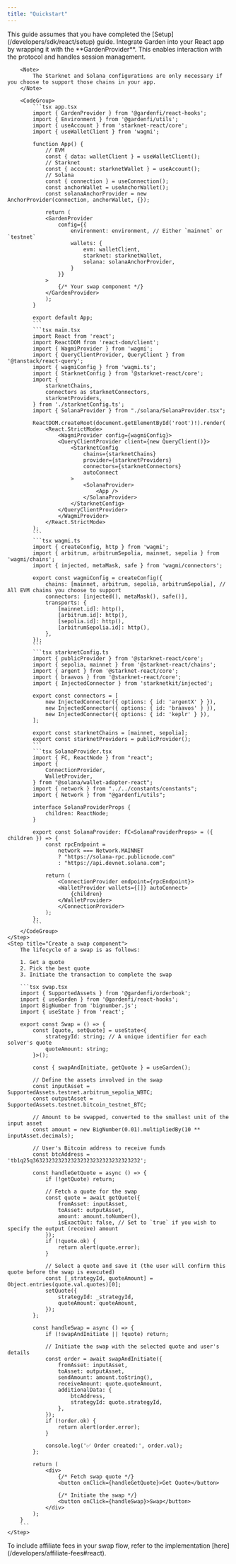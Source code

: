 ```yaml
---
title: "Quickstart"
---
```


<Steps>
    <Step title="Prerequistes">
        This guide assumes that you have completed the [Setup](/developers/sdk/react/setup) guide.
    </Step>
    <Step title="Setup your React app">
        Integrate Garden into your React app by wrapping it with the **GardenProvider**. This enables interaction with the protocol and handles session management.

        <Note>
            The Starknet and Solana configurations are only necessary if you choose to support those chains in your app.
        </Note>

        <CodeGroup>
            ```tsx app.tsx
            import { GardenProvider } from '@gardenfi/react-hooks';
            import { Environment } from '@gardenfi/utils';
            import { useAccount } from 'starknet-react/core';
            import { useWalletClient } from 'wagmi';

            function App() {
                // EVM
                const { data: walletClient } = useWalletClient();
                // Starknet
                const { account: starknetWallet } = useAccount();
                // Solana
                const { connection } = useConnection();
                const anchorWallet = useAnchorWallet();
                const solanaAnchorProvider = new AnchorProvider(connection, anchorWallet, {});

                return (
                <GardenProvider
                    config={{
                        environment: environment, // Either `mainnet` or `testnet`
                        wallets: {
                            evm: walletClient,
                            starknet: starknetWallet,
                            solana: solanaAnchorProvider,
                        }
                    }}
                >
                    {/* Your swap component */}
                </GardenProvider>
                );
            }

            export default App;
            ```
            ```tsx main.tsx
            import React from 'react';
            import ReactDOM from 'react-dom/client';
            import { WagmiProvider } from 'wagmi';
            import { QueryClientProvider, QueryClient } from '@tanstack/react-query';
            import { wagmiConfig } from 'wagmi.ts';
            import { StarknetConfig } from '@starknet-react/core';
            import {
                starknetChains,
                connectors as starknetConnectors,
                starknetProviders,
            } from './starknetConfig.ts';
            import { SolanaProvider } from "./solana/SolanaProvider.tsx";

            ReactDOM.createRoot(document.getElementById('root')!).render(
                <React.StrictMode>
                    <WagmiProvider config={wagmiConfig}>
                    <QueryClientProvider client={new QueryClient()}>
                        <StarknetConfig
                            chains={starknetChains}
                            provider={starknetProviders}
                            connectors={starknetConnectors}
                            autoConnect
                        >
                            <SolanaProvider>
                                <App />
                            </SolanaProvider>
                        </StarknetConfig>
                    </QueryClientProvider>
                    </WagmiProvider>
                </React.StrictMode>
            );
            ```
            ```tsx wagmi.ts
            import { createConfig, http } from 'wagmi';
            import { arbitrum, arbitrumSepolia, mainnet, sepolia } from 'wagmi/chains';
            import { injected, metaMask, safe } from 'wagmi/connectors';

            export const wagmiConfig = createConfig({
                chains: [mainnet, arbitrum, sepolia, arbitrumSepolia], // All EVM chains you choose to support
                connectors: [injected(), metaMask(), safe()],
                transports: {
                    [mainnet.id]: http(),
                    [arbitrum.id]: http(),
                    [sepolia.id]: http(),
                    [arbitrumSepolia.id]: http(),
                },
            });
            ```
            ```tsx starknetConfig.ts
            import { publicProvider } from '@starknet-react/core';
            import { sepolia, mainnet } from '@starknet-react/chains';
            import { argent } from '@starknet-react/core';
            import { braavos } from '@starknet-react/core';
            import { InjectedConnector } from 'starknetkit/injected';

            export const connectors = [
                new InjectedConnector({ options: { id: 'argentX' } }),
                new InjectedConnector({ options: { id: 'braavos' } }),
                new InjectedConnector({ options: { id: 'keplr' } }),
            ];

            export const starknetChains = [mainnet, sepolia];
            export const starknetProviders = publicProvider();
            ```
            ```tsx SolanaProvider.tsx
            import { FC, ReactNode } from "react";
            import {
                ConnectionProvider,
                WalletProvider,
            } from "@solana/wallet-adapter-react";
            import { network } from "../../constants/constants";
            import { Network } from "@gardenfi/utils";

            interface SolanaProviderProps {
                children: ReactNode;
            }

            export const SolanaProvider: FC<SolanaProviderProps> = ({ children }) => {
                const rpcEndpoint =
                    network === Network.MAINNET
                    ? "https://solana-rpc.publicnode.com"
                    : "https://api.devnet.solana.com";

                return (
                    <ConnectionProvider endpoint={rpcEndpoint}>
                    <WalletProvider wallets={[]} autoConnect>
                        {children}
                    </WalletProvider>
                    </ConnectionProvider>
                );
            };
            ```
        </CodeGroup>
    </Step>
    <Step title="Create a swap component">
        The lifecycle of a swap is as follows:

        1. Get a quote
        2. Pick the best quote
        3. Initiate the transaction to complete the swap

        ```tsx swap.tsx
        import { SupportedAssets } from '@gardenfi/orderbook';
        import { useGarden } from '@gardenfi/react-hooks';
        import BigNumber from 'bignumber.js';
        import { useState } from 'react';

        export const Swap = () => {
            const [quote, setQuote] = useState<{
                strategyId: string; // A unique identifier for each solver's quote
                quoteAmount: string;
            }>();

            const { swapAndInitiate, getQuote } = useGarden();

            // Define the assets involved in the swap
            const inputAsset = SupportedAssets.testnet.arbitrum_sepolia_WBTC;
            const outputAsset = SupportedAssets.testnet.bitcoin_testnet_BTC;

            // Amount to be swapped, converted to the smallest unit of the input asset
            const amount = new BigNumber(0.01).multipliedBy(10 ** inputAsset.decimals);

            // User's Bitcoin address to receive funds
            const btcAddress = 'tb1q25q3632323232323232323232323232323232';

            const handleGetQuote = async () => {
                if (!getQuote) return;

                // Fetch a quote for the swap
                const quote = await getQuote({
                    fromAsset: inputAsset,
                    toAsset: outputAsset,
                    amount: amount.toNumber(),
                    isExactOut: false, // Set to `true` if you wish to specify the output (receive) amount
                });
                if (!quote.ok) {
                    return alert(quote.error);
                }

                // Select a quote and save it (the user will confirm this quote before the swap is executed)
                const [_strategyId, quoteAmount] = Object.entries(quote.val.quotes)[0];
                setQuote({
                    strategyId: _strategyId,
                    quoteAmount: quoteAmount,
                });
            };

            const handleSwap = async () => {
                if (!swapAndInitiate || !quote) return;

                // Initiate the swap with the selected quote and user's details
                const order = await swapAndInitiate({
                    fromAsset: inputAsset,
                    toAsset: outputAsset,
                    sendAmount: amount.toString(),
                    receiveAmount: quote.quoteAmount,
                    additionalData: {
                        btcAddress,
                        strategyId: quote.strategyId,
                    },
                });
                if (!order.ok) {
                    return alert(order.error);
                }

                console.log('✅ Order created:', order.val);
            };

            return (
                <div>
                    {/* Fetch swap quote */}
                    <button onClick={handleGetQuote}>Get Quote</button>

                    {/* Initiate the swap */}
                    <button onClick={handleSwap}>Swap</button>
                </div>
            );
        }
        ```
    </Step>

</Steps>

<Note>
  To include affiliate fees in your swap flow, refer to the implementation
  [here](/developers/affiliate-fees#react).
</Note>
